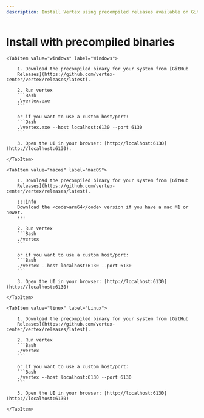 ```yaml
---
description: Install Vertex using precompiled releases available on GitHub.
---
```



# Install with precompiled binaries

<Tabs groupId="operating-systems">

    <TabItem value="windows" label="Windows">

        1. Download the precompiled binary for your system from [GitHub
        Releases](https://github.com/vertex-center/vertex/releases/latest).

        2. Run vertex
        ```Bash
        .\vertex.exe
        ```

        or if you want to use a custom host/port:
        ```Bash
        .\vertex.exe --host localhost:6130 --port 6130
        ```

        3. Open the UI in your browser: [http://localhost:6130](http://localhost:6130).

    </TabItem>

    <TabItem value="macos" label="macOS">

        1. Download the precompiled binary for your system from [GitHub
        Releases](https://github.com/vertex-center/vertex/releases/latest).

        :::info
        Download the <code>arm64</code> version if you have a mac M1 or newer.
        :::

        2. Run vertex
        ```Bash
        ./vertex
        ```

        or if you want to use a custom host/port:
        ```Bash
        ./vertex --host localhost:6130 --port 6130
        ```

        3. Open the UI in your browser: [http://localhost:6130](http://localhost:6130)

    </TabItem>

    <TabItem value="linux" label="Linux">

        1. Download the precompiled binary for your system from [GitHub
        Releases](https://github.com/vertex-center/vertex/releases/latest).

        2. Run vertex
        ```Bash
        ./vertex
        ```

        or if you want to use a custom host/port:
        ```Bash
        ./vertex --host localhost:6130 --port 6130
        ```

        3. Open the UI in your browser: [http://localhost:6130](http://localhost:6130)

    </TabItem>

</Tabs>